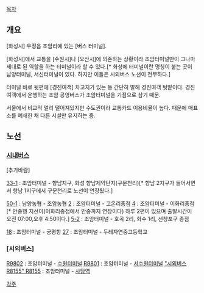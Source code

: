 [[목차]]
== 개요 ==
[화성시] 우정읍 조암리에 있는 [버스 터미널].

[화성시]에서 교통을 [수원시]나 [오산시]에 의존하는 상황이라 조암터미널만이 그나마 제대로 된 역할을 하는 터미널이라 할 수 있다.[* 화성에 터미널이란 명칭이 붙는 곳이 남양터미널, 서신터미널이 있다. 하지만 이들은 시외버스 노선이 전무하다.]

터미널 바로 뒷편에 [경진여객] 차고지가 있는 등 간단히 말해 경진여객 텃밭이다. 경진여객에서 운행하는 조암 공영버스가 조암터미널을 기점으로 삼기 때문.

서울에서 비교적 멀리 떨어져있지만 수도권이라 교통카드 이용비율이 높다. 때문에 매표소를 폐쇄한 채 다른 시설만 유지하는 중.

== 노선 ==
=== [[시내버스]] ===
[추가바람]

[[33-1]] : 조암터미널 - 향남지구, 화성 향남제약단지(구문천리)[* 향남 2지구가 들어서면서 향남 1지구에서 구문천리로 노선이 연장됬다.]


[[50-1]] : 남양농협 - 조암농협
[[2]] : 조암터미널 - 고온리종점
[[4]] : 조암터미널 - 이화리종점[* 안중행 지선이(이화리종점에서 안중까지 연장이다) 하루 2편이 있으며 출발시간이 오전 07:00,오후 4:50이다.]
[[5-2]] : 조암터미널 - 호곡 2리, 화수 1리, 선창포구 종점

[[18]] : 조암터미널 - 궁평항
[[27]] : 조암터미널 - 두레자연중고등학교
=== [시외버스] ===
[[R9802]] : 조암터미널 - [[수원터미널]]
[[R9801]] : 조암터미널 - [[서수원터미널]]
[["시외버스 R8155" R8155]] : 조암터미널 - [[사당역]]

[[각주]]
